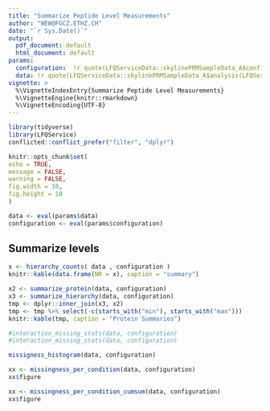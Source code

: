 ```yaml
---
title: "Summarize Peptide Level Measurements"
author: "WEW@FGCZ.ETHZ.CH"
date: "`r Sys.Date()`"
output:
  pdf_document: default
  html_document: default
params:
  configuration:  !r quote(LFQServiceData::skylinePRMSampleData_A$config_f())
  data: !r quote(LFQServiceData::skylinePRMSampleData_A$analysis(LFQServiceData::skylinePRMSampleData_A$data, LFQServiceData::skylinePRMSampleData_A$config_f()))
vignette: >
  %\VignetteIndexEntry{Summarize Peptide Level Measurements}
  %\VignetteEngine{knitr::rmarkdown}
  %\VignetteEncoding{UTF-8}
---
```




```r
library(tidyverse)
library(LFQService)
conflicted::conflict_prefer("filter", "dplyr")

knitr::opts_chunk$set(
echo = TRUE,
message = FALSE,
warning = FALSE,
fig.width = 10,
fig.height = 10
)

data <- eval(params$data)
configuration <- eval(params$configuration)

```

## Summarize levels

```r

x <- hierarchy_counts( data , configuration )
knitr::kable(data.frame(NR = x), caption = "summary")

```


```r

x2 <- summarize_protein(data, configuration)
x3 <- summarize_hierarchy(data, configuration)
tmp <- dplyr::inner_join(x3, x2)
tmp <- tmp %>% select(-c(starts_with("min"), starts_with("max")))
knitr::kable(tmp, caption = "Protein Summaries")

```


```r

#interaction_missing_stats(data, configuration)
#interaction_missing_stats(data, configuration)

missigness_histogram(data, configuration)

```


```r
xx <- missingness_per_condition(data, configuration)
xx$figure
```



```r
xx <- missingness_per_condition_cumsum(data, configuration)
xx$figure
```
